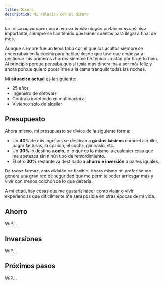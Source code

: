 ```yaml
---
title: Dinero
description: Mi relación con el dinero
---
```



En mi casa, aunque nunca hemos tenido ningún problema económico importante, siempre se han tenido que hacer cuentas para llegar a final de mes.

Aunque siempre fue un tema tabú con el que los adultos siempre se encerraban en la cocina para hablar, desde que tuve que empezar a gestionar mis primeros ahorros siempre he tenido un afán por hacerlo bien. Al principio porque pensaba que si tenía más dinero iba a ser más feliz y ahora porque quiero poder irme a la cama tranquilo todas las noches.

Mi **situación actual** es la siguiente:

- 25 años
- Ingeniero de software
- Contrato indefinido en multinacional
- Viviendo solo de alquiler

## Presupuesto

Ahora mismo, mi presupuesto se divide de la siguiente forma:

- Un **40%** de mis ingresos se destinan a **gastos básicos** como el alquiler, pagar facturas, la comida, el coche, gimnasio, etc.
- Un **30%** lo destino a **ocio**, o lo que es lo mismo, a cualquier cosa que me apetezca sin ninún tipo de remordimiento.
- El otro **30%** restante va destinado a **ahorro e inversión** a partes iguales.

<BudgetChart client:load />

De todas formas, esta división es flexible. Ahora mismo mi profesión me genera una gran red de seguridad que me permite poder arriesgar más y vivir con menos colchón de lo que debería.

A mi edad, hay cosas que me gustaría hacer como viajar o vivir experiencias que difícilmente me será posible en otras épocas de mi vida.

## Ahorro

WIP...

## Inversiones

WIP...

## Próximos pasos

WIP...